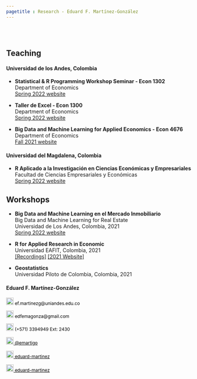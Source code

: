 ```yaml
---
pagetitle : Research - Eduard F. Martínez-González
---
```


<br>  </br> <!--- Agrega lineas en blanco --->

<p>  </p> <!--- Agrega una linea en blanco --->

<!------------- Panel de la izquierda ------------->
<div class="col-sm-9">

## Teaching

#### Universidad de los Andes, Colombia

* **Statistical & R Programming Workshop Seminar - Econ 1302** <br>
  Department of Economics <br>
  [Spring 2022 website](https://eduard-martinez.github.io/teaching/r_uniandes/2022-01/website.html)

* **Taller de Excel - Econ 1300** <br>
  Department of Economics <br>
  [Spring 2022 website](https://eduard-martinez.github.io/teaching/excel/2022-01/website.html)

* **Big Data and Machine Learning for Applied Economics - Econ 4676**  <br>
  Department of Economics  <br>
  [Fall 2021 website](https://github.com/ECON-4676-UNIANDES-Fall-2021)
  
#### Universidad del Magdalena, Colombia

* **R Aplicado a la Investigación en Ciencias Económicas y Empresariales** <br>
  Facultad de Ciencias Empresariales y Económicas <br>
  [Spring 2022 website](https://eduard-martinez.github.io/teaching/r_unimag/2022-01/website.html)
  
## Workshops

* **Big Data and Machine Learning en el Mercado Inmobiliario** <br>
  Big Data and Machine Learning for Real Estate  <br>
  Universidad de Los Andes, Colombia, 2021 <br>
  [Spring 2022 website](https://ignaciomsarmiento.github.io/teaching/BDML)

* **R for Applied Research in Economic** <br>
  Universidad EAFIT, Colombia, 2021 <br>
  [[Recordings]](https://www.youtube.com/channel/UCLqqb0eZ1razOkTDusAVEnA) [[2021 Website]](https://github.com/taller-R/taller_cief_202102)
  
* **Geostatistics** <br>
  Universidad Piloto de Colombia, Colombia, 2021 <br>


  
</div>
<!------------- Panel de la izquierda ------------->



<!------------- Panel de la derecha ------------->
<div class="col-sm-3">

#### Eduard F. Martínez-González
 
<!-- Correo -->
<p style="color:black;font-size:12px;"><img alt="Qries" src="./images/correo.png" width=20" height="20"> ef.martinezg@uniandes.edu.co </img></p>

<!-- Correo -->
<p style="color:black;font-size:12px;"><img alt="Qries" src="./images/correo.png" width=20" height="20"> edfemagonza@gmail.com </img></p>

<!-- Tel -->
<p style="color:black;font-size:12px;"><img alt="Qries" src="./images/tel.png" width=20" height="20"> (+571) 3394949 Ext: 2430</img></p>

<!-- Twitter -->
 <a href="https://twitter.com/emartigo" style="color:black;font-size:12px;"> <img alt="Qries" src="./images/twitter.jpg" width=20" height="20">  @emartigo</a> 

<!-- gitlab -->
<a href="https://gitlab.com/eduard-martinez" style="color:black;font-size:12px;"> <img alt="Qries" src="./images/gitlab.png" width=20" height="20">  eduard-martinez</a>

<!-- GitHub -->
<a href="https://github.com/eduard-martinez" style="color:black;font-size:12px;"> <img alt="Qries" src="./images/github.png" width=20" height="20">  eduard-martinez</a>

</div>
<!------------- Panel de la derecha ------------->



<br>  </br> <!--- Agrega lineas en blanco --->